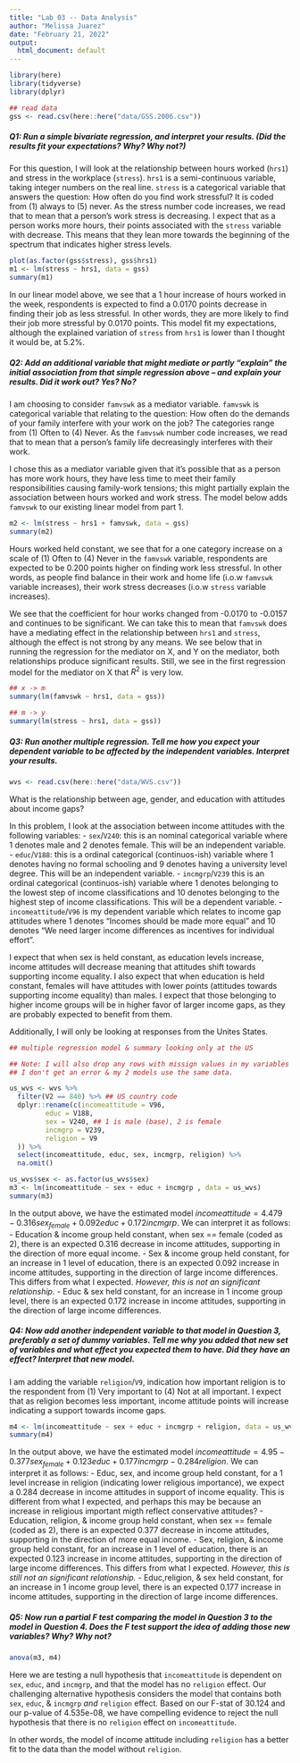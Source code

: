 ```yaml
---
title: "Lab 03 -- Data Analysis"
author: "Melissa Juarez"
date: "February 21, 2022"
output:
  html_document: default
---
```


```r
library(here)
library(tidyverse)
library(dplyr)

## read data
gss <- read.csv(here::here("data/GSS.2006.csv"))
```

##### Q1: Run a simple bivariate regression, and interpret your results.  (Did the results fit your expectations?  Why?  Why not?)  

For this question, I will look at the relationship between hours worked (`hrs1`) and stress in the workplace (`stress`).
`hrs1` is a semi-continuous variable, taking integer numbers on the real line. `stress` is a categorical variable that answers the question: How often do you find work stressful? It is coded from (1) always to (5) never. As the stress number code increases, we read that to mean that a person's work stress is decreasing. I expect that as a person works more hours, their points associated with the `stress` variable with decrease. This means that they lean more towards the beginning of the spectrum that indicates higher stress levels.

```r
plot(as.factor(gss$stress), gss$hrs1)
m1 <- lm(stress ~ hrs1, data = gss)
summary(m1)
```

In our linear model above, we see that a 1 hour increase of hours worked in the week, respondents is expected to find a 0.0170 points decrease in finding their job as less stressful. In other words, they are more likely to find their job more stressful by 0.0170 points. This model fit my expectations, although the explained variation of `stress` from `hrs1` is lower than I thought it would be, at 5.2%.

##### Q2: Add an additional variable that might mediate or partly "explain" the initial association from that simple regression above -- and explain your results.  Did it work out?  Yes?  No? 

I am choosing to consider `famvswk` as a mediator variable. `famvswk` is categorical variable that relating to the question: How often do the demands of your family interfere with your work on the job? The categories range from (1) Often to (4) Never. As the `famvswk` number code increases, we read that to mean that a person's family life decreasingly interferes with their work.

I chose this as a mediator variable given that it's possible that as a person has more work hours, they have less time to meet their family responsibilities causing family-work tensions; this might partially explain the association between hours worked and work stress. The model below adds `famvswk` to our existing linear model from part 1.

```r
m2 <- lm(stress ~ hrs1 + famvswk, data = gss)
summary(m2)
```

Hours worked held constant, we see that for a one category increase on a scale of (1) Often to (4) Never in the `famvswk` variable, respondents are expected to be 0.200 points higher on finding work less stressful. In other words, as people find balance in their work and home life (i.o.w `famvswk` variable increases), their work stress decreases (i.o.w `stress` variable increases).

We see that the coefficient for hour works changed from -0.0170 to -0.0157 and continues to be significant. We can take this to mean that `famvswk` does have a mediating effect in the relationship between `hrs1` and `stress`, although the effect is not strong by any means. We see below that in running the regression for the mediator on X, and Y on the mediator, both relationships produce significant results. Still, we see in the first regression model for the mediator on X that $R^2$ is very low.

```r
## x -> m
summary(lm(famvswk ~ hrs1, data = gss))

## m -> y
summary(lm(stress ~ hrs1, data = gss))

```


##### Q3: Run another multiple regression.  Tell me how you expect your dependent variable to be affected by the independent variables.  Interpret your results.

```r
wvs <- read.csv(here::here("data/WVS.csv"))
```

What is the relationship between age, gender, and education with attitudes about income gaps?

In this problem, I look at the association between income attitudes with the following variables:
-   `sex`/`V240`: this is an nominal categorical variable where 1 denotes male and 2 denotes female. This will be an independent variable.
-   `educ`/`V188`: this is a ordinal categorical (continuos-ish) variable where 1 denotes having no formal schooling and 9 denotes having a university level degree. This will be an independent variable.
-   `incmgrp`/`V239` this is an ordinal categorical (continuos-ish) variable where 1 denotes belonging to the lowest step of income classifications and 10 denotes belonging to the highest step of income classifications. This will be a dependent variable.
-   `incomeattitude`/`V96` is my dependent variable which relates to income gap attitudes where 1 denotes "Incomes should be made more equal" and 10 denotes "We need larger income differences as incentives for individual effort". 

I expect that when sex is held constant, as education levels increase, income attitudes will decrease meaning that attitudes shift towards supporting income equality. I also expect that when education is held constant, females will have attitudes with lower points (attitudes towards supporting income equality) than males. I expect that those belonging to higher income groups will be in higher favor of larger income gaps, as they are probably expected to benefit from them.

Additionally, I will only be looking at responses from the Unites States.

```r
## multiple regression model & summary looking only at the US 

## Note: I will also drop any rows with missign values in my variables of interest so that in the anova.
## I don't get an error & my 2 models use the same data.

us_wvs <- wvs %>% 
  filter(V2 == 840) %>% ## US country code
  dplyr::rename(c(incomeattitude = V96,
         educ = V188,
         sex = V240, ## 1 is male (base), 2 is female
         incmgrp = V239,
         religion = V9
  )) %>%
  select(incomeattitude, educ, sex, incmgrp, religion) %>%
  na.omit()

us_wvs$sex <- as.factor(us_wvs$sex)
m3 <- lm(incomeattitude ~ sex + educ + incmgrp , data = us_wvs)
summary(m3)

```

In the output above, we have the estimated model $incomeattitude = 4.479 - 0.316sex_{female} + 0.092educ + 0.172incmgrp$. We can interpret it as follows:
-   Education & income group held constant, when sex == female (coded as 2), there is an expected 0.316 decrease in income attitudes, supporting in the direction of more equal income. 
-   Sex & income group held constant, for an increase in 1 level of education, there is an expected 0.092 increase in income attitudes, supporting in the direction of large income differences. This differs from what I expected. *However, this is not an significant relationship.*
-   Educ & sex held constant, for an increase in 1 income group level, there is an expected 0.172 increase in income attitudes, supporting in the direction of large income differences.



##### Q4: Now add another independent variable to that model in Question 3, preferably a set of dummy variables.  Tell me why you added that new set of variables and what effect you expected them to have.  Did they have an effect?  Interpret that new model. 

I am adding the variable `religion`/`V9`, indication how important religion is to the respondent from (1) Very important to (4) Not at all important. I expect that as religion becomes less important, income attitude points will increase indicating a support towards income gaps.

```r
m4 <- lm(incomeattitude ~ sex + educ + incmgrp + religion, data = us_wvs)
summary(m4)
```
In the output above, we have the estimated model $incomeattitude = 4.95 - 0.377sex_{female} + 0.123educ + 0.177incmgrp - 0.284religion$. We can interpret it as follows:
-   Educ, sex, and income group held constant, for a 1 level increase in religion (indicating lower religious importance), we expect a 0.284 decrease in income attitudes in support of income equality. This is different from what I expected, and perhaps this may be because an increase in religious important migth reflect conservative attitudes?
-   Education, religion, & income group held constant, when sex == female (coded as 2), there is an expected 0.377 decrease in income attitudes, supporting in the direction of more equal income. 
-   Sex, religion, & income group held constant, for an increase in 1 level of education, there is an expected 0.123 increase in income attitudes, supporting in the direction of large income differences. This differs from what I expected. *However, this is still not an significant relationship.*
-   Educ,religion, & sex held constant, for an increase in 1 income group level, there is an expected 0.177 increase in income attitudes, supporting in the direction of large income differences.

##### Q5: Now run a partial F test comparing the model in Question 3 to the model in Question 4.  Does the F test support the idea of adding those new variables?  Why?  Why not? 

```r
anova(m3, m4)
```

Here we are testing a null hypothesis that `incomeattitude` is dependent on `sex`, `educ`, and `incmgrp`, and that the model has no `religion` effect. Our challenging alternative hypothesis considers the model that contains both `sex`, `educ`, & `incmgrp` *and* `religion` effect. Based on our F-stat of 30.124 and our p-value of 4.535e-08, we have compelling evidence to reject the null hypothesis that there is no `religion` effect on `incomeattitude`. 

In other words, the model of income attitude including `religion` has a better fit to the data than the model without `religion`.

